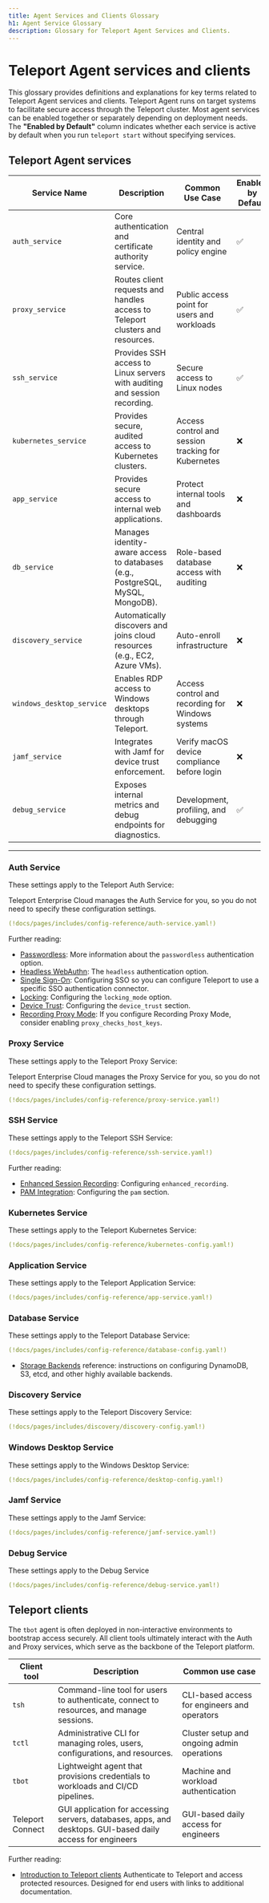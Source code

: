 ```yaml
---
title: Agent Services and Clients Glossary
h1: Agent Service Glossary
description: Glossary for Teleport Agent Services and Clients.
---
```


# Teleport Agent services and clients

This glossary provides definitions and explanations for key terms related to Teleport Agent services and clients. Teleport Agent runs on 
target systems to facilitate secure access through the Teleport cluster. Most agent services can be enabled together or separately depending on deployment needs. 
The **"Enabled by Default"** column indicates whether each service is active by default when you run `teleport start` without specifying services.

## Teleport Agent services

| Service Name  | Description   | Common Use Case  | Enabled by Default |
| ----------------- | ------------------------------------------------------------------------------ | -------------------------------------------------- | ------------------ |
| `auth_service` | Core authentication and certificate authority service. | Central identity and policy engine  | ✅ |
| `proxy_service` | Routes client requests and handles access to Teleport clusters and resources. | Public access point for users and workloads | ✅ |
| `ssh_service` | Provides SSH access to Linux servers with auditing and session recording. | Secure access to Linux nodes | ✅ |
| `kubernetes_service` | Provides secure, audited access to Kubernetes clusters. | Access control and session tracking for Kubernetes | ❌ |
| `app_service` | Provides secure access to internal web applications.                           | Protect internal tools and dashboards | ❌ |
| `db_service` | Manages identity-aware access to databases (e.g., PostgreSQL, MySQL, MongoDB). | Role-based database access with auditing | ❌ |
| `discovery_service` | Automatically discovers and joins cloud resources (e.g., EC2, Azure VMs). | Auto-enroll infrastructure | ❌ |
| `windows_desktop_service` | Enables RDP access to Windows desktops through Teleport. | Access control and recording for Windows systems | ❌ |
| `jamf_service` | Integrates with Jamf for device trust enforcement. | Verify macOS device compliance before login | ❌ |
| `debug_service` | Exposes internal metrics and debug endpoints for diagnostics. | Development, profiling, and debugging | ✅ |

---

### Auth Service

These settings apply to the Teleport Auth Service:

<Admonition type="tip">
Teleport Enterprise Cloud manages the Auth Service for you, so you do not need
to specify these configuration settings.
</Admonition>

```yaml
(!docs/pages/includes/config-reference/auth-service.yaml!)
```

Further reading:
- [Passwordless](../../admin-guides/access-controls/guides/passwordless.mdx): More
  information about the `passwordless` authentication option.
- [Headless
  WebAuthn](../../admin-guides/access-controls/guides/headless.mdx): The
  `headless` authentication option.
- [Single Sign-On](../../admin-guides/access-controls/sso/sso.mdx): Configuring SSO
  so you can configure Teleport to use a specific SSO authentication connector.
- [Locking](../../identity-governance/locking.mdx): Configuring the
  `locking_mode` option.
- [Device Trust](../../identity-governance/device-trust/device-trust.mdx): Configuring
  the `device_trust` section.
- [Recording Proxy Mode](../architecture/session-recording.mdx): If you configure
  Recording Proxy Mode, consider enabling `proxy_checks_host_keys`.

### Proxy Service

These settings apply to the Teleport Proxy Service:

<Admonition type="tip">
Teleport Enterprise Cloud manages the Proxy Service for you, so you do not need
to specify these configuration settings.
</Admonition>

```yaml
(!docs/pages/includes/config-reference/proxy-service.yaml!)
```

### SSH Service

These settings apply to the Teleport SSH Service:

```yaml
(!docs/pages/includes/config-reference/ssh-service.yaml!)
```

Further reading:
- [Enhanced Session
  Recording](../../enroll-resources/server-access/guides/bpf-session-recording.mdx):
  Configuring `enhanced_recording`.
- [PAM Integration](../../enroll-resources/server-access/guides/ssh-pam.mdx):
  Configuring the `pam` section.

### Kubernetes Service

These settings apply to the Teleport Kubernetes Service:

```yaml
(!docs/pages/includes/config-reference/kubernetes-config.yaml!)
```

### Application Service

These settings apply to the Teleport Application Service:

```yaml
(!docs/pages/includes/config-reference/app-service.yaml!)
```

### Database Service

These settings apply to the Teleport Database Service:

```yaml
(!docs/pages/includes/config-reference/database-config.yaml!)
```

- [Storage Backends](../backends.mdx) reference: instructions on configuring DynamoDB, S3, etcd, and other highly available
  backends.

### Discovery Service

These settings apply to the Teleport Discovery Service:

```yaml
(!docs/pages/includes/discovery/discovery-config.yaml!)
```

### Windows Desktop Service

These settings apply to the Windows Desktop Service:

```yaml
(!docs/pages/includes/config-reference/desktop-config.yaml!)
```

### Jamf Service

These settings apply to the Jamf Service:

```yaml
(!docs/pages/includes/config-reference/jamf-service.yaml!)
```

### Debug Service

These settings apply to the Debug Service

```yaml
(!docs/pages/includes/config-reference/debug-service.yaml!)
```

## Teleport clients

The `tbot` agent is often deployed in non-interactive environments to bootstrap access securely. 
All client tools ultimately interact with the Auth and Proxy services, which serve as the backbone of the Teleport platform.


| Client tool | Description | Common use case |
| -------------------- | --------------------------------------------------------------------------------------- | -------------------------------------------- |
| `tsh` | Command-line tool for users to authenticate, connect to resources, and manage sessions. | CLI-based access for engineers and operators |
| `tctl` | Administrative CLI for managing roles, users, configurations, and resources. | Cluster setup and ongoing admin operations |
| `tbot` | Lightweight agent that provisions credentials to workloads and CI/CD pipelines. | Machine and workload authentication |
| Teleport Connect | GUI application for accessing servers, databases, apps, and desktops.  GUI-based daily access for engineers | GUI-based daily access for engineers |

Further reading:
- [Introduction to Teleport clients](../../connect-your-client/introduction.mdx) Authenticate to Teleport and access protected resources. Designed for end users with links to additional documentation.
